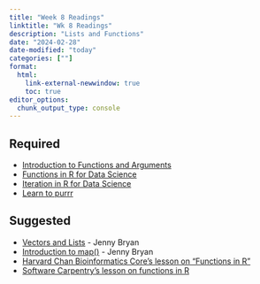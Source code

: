```yaml
---
title: "Week 8 Readings"
linktitle: "Wk 8 Readings"
description: "Lists and Functions"
date: "2024-02-28"
date-modified: "today"
categories: [""]
format: 
  html:
    link-external-newwindow: true
    toc: true
editor_options: 
  chunk_output_type: console
---
```


## Required

- [Introduction to Functions and Arguments](https://hbctraining.github.io/Intro-to-R-flipped/lessons/03_introR-functions-and-arguments.html)
- [Functions in R for Data Science](https://r4ds.hadley.nz/functions.html)
- [Iteration in R for Data Science](https://r4ds.hadley.nz/iteration.html)
- [Learn to purrr](http://www.rebeccabarter.com/blog/2019-08-19_purrr/)


## Suggested

- [Vectors and Lists](https://jennybc.github.io/purrr-tutorial/bk00_vectors-and-lists.html) - Jenny Bryan
- [Introduction to map()](https://jennybc.github.io/purrr-tutorial/ls01_map-name-position-shortcuts.html) - Jenny Bryan
- [Harvard Chan Bioinformatics Core’s lesson on "Functions in R"](https://hbctraining.github.io/Intro-to-R-flipped/lessons/03_introR-functions-and-arguments.html)
- [Software Carpentry’s lesson on functions in R](https://swcarpentry.github.io/r-novice-inflammation/02-func-R.html)


